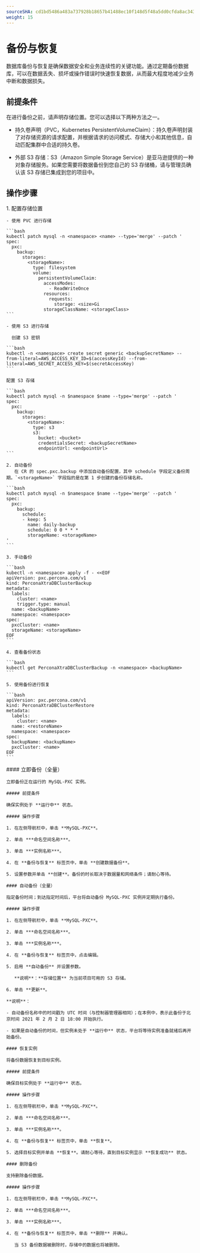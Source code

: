 ```yaml
---
sourceSHA: cd1bd5486a483a737928b18657b41488ec10f148d5f48a5dd0cfda8ac34366db
weight: 15
---
```


# 备份与恢复

数据库备份与恢复是确保数据安全和业务连续性的关键功能。通过定期备份数据库，可以在数据丢失、损坏或操作错误时快速恢复数据，从而最大程度地减少业务中断和数据损失。

## 前提条件

在进行备份之前，请声明存储位置。您可以选择以下两种方法之一。

- 持久卷声明（PVC，Kubernetes PersistentVolumeClaim）：持久卷声明封装了对存储资源的请求配置，并根据请求的访问模式、存储大小和其他信息，自动匹配集群中合适的持久卷。

- 外部 S3 存储：S3（Amazon Simple Storage Service）是亚马逊提供的一种对象存储服务。如果您需要将数据备份到您自己的 S3 存储桶，请与管理员确认该 S3 存储已集成到您的项目中。

## 操作步骤

<Tabs>
  <Tab label="CLI">
    1. 配置存储位置
    
    - 使用 PVC 进行存储

    ```bash
    kubectl patch mysql -n <namespace> <name> --type='merge' --patch '
    spec:
      pxc:
        backup:
          storages:
            <storageName>:
              type: filesystem
              volume:
                persistentVolumeClaim:
                  accessModes:
                    - ReadWriteOnce
                  resources:
                    requests:
                      storage: <size>Gi
                  storageClassName: <storageClass>
    ```

    - 使用 S3 进行存储
    
      创建 S3 密钥

    ```bash
    kubectl -n <namespace> create secret generic <backupSecretName> --from-literal=AWS_ACCESS_KEY_ID=$(accessKeyId) --from-literal=AWS_SECRET_ACCESS_KEY=$(secretAccessKey)
    ```

    配置 S3 存储

    ```bash
    kubectl patch mysql -n $namespace $name --type='merge' --patch '
    spec:
      pxc:
        backup:
          storages:
            <storageName>:
              type: s3
              s3:
                bucket: <bucket>
                credentialsSecret: <backupSecretName>
                endpointUrl: <endpointUrl>
    ```

    2. 自动备份
       在 CR 的 spec.pxc.backup 中添加自动备份配置，其中 schedule 字段定义备份周期。`<storageName>` 字段指的是在第 1 步创建的备份存储名称。

    ```bash
    kubectl patch mysql -n $namespace $name --type='merge' --patch '
    spec:
      pxc:
        backup:
          schedule:
          - keep: 5
            name: daily-backup
            schedule: 0 0 * * *
            storageName: <storageName>
    '
    ```

    3. 手动备份

    ```bash
    kubectl -n <namespace> apply -f - <<EOF
    apiVersion: pxc.percona.com/v1
    kind: PerconaXtraDBClusterBackup
    metadata:
      labels:
        cluster: <name>
        trigger.type: manual
      name: <backupName>
      namespace: <namespace>
    spec:
      pxcCluster: <name>
      storageName: <storageName>
    EOF
    ```

    4. 查看备份状态

    ```bash
    kubectl get PerconaXtraDBClusterBackup -n <namespace> <backupName> 
    ```

    5. 使用备份进行恢复

    ```bash
    apiVersion: pxc.percona.com/v1
    kind: PerconaXtraDBClusterRestore
    metadata:
      labels:
        cluster: <name>
      name: <restoreName>
      namespace: <namespace>
    spec:
      backupName: <backupName>
      pxcCluster: <name>
    EOF
    ```
  </Tab>

  <Tab label="Web Console">
    #### 立即备份（全量）

    立即备份正在运行的 MySQL-PXC 实例。

    ##### 前提条件

    确保实例处于 **运行中** 状态。

    ##### 操作步骤

    1. 在左侧导航栏中，单击 **MySQL-PXC**。

    2. 单击 ***命名空间名称***。

    3. 单击 ***实例名称***。

    4. 在 **备份与恢复** 标签页中，单击 **创建数据备份**。

    5. 设置参数并单击 **创建**。备份的时长取决于数据量和网络条件；请耐心等待。

    #### 自动备份（全量）

    指定备份时间；到达指定时间后，平台将自动备份 MySQL-PXC 实例并定期执行备份。

    ##### 操作步骤

    1. 在左侧导航栏中，单击 **MySQL-PXC**。

    2. 单击 ***命名空间名称***。

    3. 单击 ***实例名称***。

    4. 在 **备份与恢复** 标签页中，点击编辑。

    5. 启用 **自动备份** 并设置参数。

       **说明**：**存储位置** 为当前项目可用的 S3 存储。

    6. 单击 **更新**。

    **说明**：

    - 自动备份名称中的时间戳为 UTC 时间（与控制器管理器相同）；在本例中，表示此备份于北京时间 2021 年 2 月 2 日 18:00 开始执行。

    - 如果是自动备份的时间，但实例未处于 **运行中** 状态，平台将等待实例准备就绪后再开始备份。

    #### 恢复实例

    将备份数据恢复到目标实例。

    ##### 前提条件

    确保目标实例处于 **运行中** 状态。

    ##### 操作步骤

    1. 在左侧导航栏中，单击 **MySQL-PXC**。

    2. 单击 ***命名空间名称***。

    3. 单击 ***实例名称***。

    4. 在 **备份与恢复** 标签页中，单击 **恢复**。

    5. 选择目标实例并单击 **恢复**。请耐心等待，直到目标实例显示 **恢复成功** 状态。

    #### 删除备份

    支持删除备份数据。

    ##### 操作步骤

    1. 在左侧导航栏中，单击 **MySQL-PXC**。

    2. 单击 ***命名空间名称***。

    3. 单击 ***实例名称***。

    4. 在 **备份与恢复** 标签页中，单击 **删除** 并确认。

       当 S3 备份数据被删除时，存储中的数据也将被删除。
  </Tab>
</Tabs>
